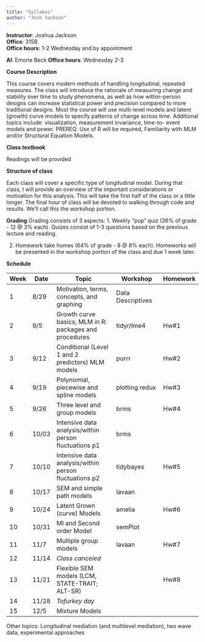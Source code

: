 ```yaml
---
title: "Syllabus"
author: "Josh Jackson"
---
```




**Instructor**: Joshua Jackson  
**Office**: 315B  
**Office hours**: 1-2 Wednesday and by appointment  

**AI**: Emorie Beck
**Office hours**: Wednesday 2-3

**Course Description** 

This course covers modern methods of handling longitudinal, repeated measures. The class will introduce the rationale of measuring change and stability over time to study phenomena, as well as how within-person designs can increase statistical power and precision compared to more traditional designs. Most the course will use multi-level models and latent (growth) curve models to specify patterns of change across time. Additional topics include: visualization, measurement invariance, time-to- event models and power. PREREQ: Use of R will be required, Familiarity with MLM and/or Structural Equation Models.

**Class textbook** 

Readings will be provided

**Structure of class**

Each class will cover a specific type of longitudinal model. During that class, I will provide an overview of the important considerations or motivation for this analysis. This will take the first half of the class or a little longer. The final hour of class will be devoted to walking through code and results. We'll call this the workshop portion.   

**Grading** 
Grading consists of 3 aspects: 
1. Weekly "pop" quiz (36% of grade - 12 @ 3% each). Quizes consist of 1-3 questions based on the previous lecture and reading. 

2. Homework take homes (64% of grade - 8 @ 8% each). Homeworks will be presented in the workshop portion of the class and due 1 week later. 

**Schedule**

| Week | Date  |  Topic                      | Workshop             | Homework |
-------|-------|------------------------------|----------------------|----------|
| 1    | 8/29  | Motivation, terms, concepts, and graphing     |  Data Descriptives |           |
| 2    | 9/5    | Growth curve basics; MLM in R: packages and procedures | tidyr/lme4 |   Hw#1             |
| 3    | 9/12   |  Conditional (Level 1 and 2 predictors) MLM models  | purrr  |  Hw#2                |
| 4    | 9/19   |  Polynomial, piecewise and spline models   |  plotting redux     |  Hw#3      |
| 5    | 9/26   |  Three level and group models       |   brms   | Hw#4                     |
| 6    | 10/03  | Intensive data analysis/within person fluctuations p1 | brms  |                     |
| 7    | 10/10  | Intensive data analysis/within person fluctuations p2 | tidybayes  | Hw#5         |
| 8    | 10/17   |   SEM and simple path models                    |  lavaan       |         |
| 9    | 10/24  | Latent Grown (curve) Models   |  amelia            |     Hw#6                 |
| 10   | 10/31  |   MI and Second order Model |   semPlot                 |                      |
| 11   | 11/7  |    Multiple group models |   lavaan          |    Hw#7                  |
| 12   | 11/14   |  *Class canceled*     |                   |                      |
| 13   | 11/21  |  Flexible SEM models (LCM, STATE-TRAIT; ALT-SR) |          |    Hw#8                  |
| 14   | 11/28  |  *Tofurkey day*           |                          |                      |
| 15   | 12/5  |  Mixture Models   |      |                |

Other topics: Longitudinal mediation (and multilevel mediation), two wave data, experimental approaches 
